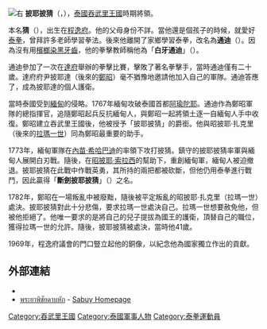 [[File:Phraya_Pichai.jpg|右]]
'''披耶披猜'''（{{lang-th|พระยาพิชัย}}，{{bd|1741年||1782年||}}），[[泰國|泰國]][[吞武里王國|吞武里王國]]時期將領。

本名'''猜'''（{{lang|th|จ้อย}}），出生在[[程逸府|程逸府]]{{link-en|披猜縣|Phichai District}}。他的父母身份不詳。當他還是個孩子的時候，就愛好[[泰拳|泰拳]]，曾拜許多老師學習拳法。後來他離開了家鄉學習泰拳，改名為'''通迪'''（{{lang|th|ทองดี}}）。因為沒有用[[檳榔|檳榔]][[染黑齒|染黑牙齒]]，他的拳擊教師稱他為「'''白牙通迪'''」（{{lang|th|ทองดีฟันขาว}}）。

通迪參加了一次在[[達府|達府]]舉辦的拳擊比賽，擊敗了著名拳擊手，當時通迪僅有二十歲。達府府尹披耶達（後來的[[鄭昭|鄭昭]]）毫不猶豫地邀請他加入自己的軍隊。通迪答應了，成為披耶達的個人護衛。

當時泰國受到[[緬甸|緬甸]]的侵略。1767年緬甸攻破泰國首都[[阿瑜陀耶|阿瑜陀耶]]。通迪作為鄭昭軍隊的總指揮官，追隨鄭昭起兵反抗緬甸人，與鄭昭一起將領土逐一自緬甸人手中收復。鄭昭建立吞武里王國後，他被授予「披耶披猜」的爵銜。他與昭披耶·扎克里（後來的[[拉瑪一世|拉瑪一世]]）同為鄭昭最重要的助手。

1773年，緬甸軍隊在[[內苗·希哈巴迪|內苗·希哈巴迪]]的率領下攻打披猜。鎮守{{link-en|披猜縣|Phichai District|披猜}}的披耶披猜率軍與緬甸人展開白刃戰。隨後，在[[瑪哈·索拉辛哈那|昭披耶·索拉西]]的幫助下，重創緬甸軍，緬甸人被迫撤退。披耶披猜在此戰中作戰英勇，其所持的兩把{{link-en|達劍|Dha (sword)}}都被砍斷，但他仍用泰拳進行戰鬥，因此贏得「'''斷劍披耶披猜'''」（{{lang|th|พระยาพิชัยดาบหัก}}）之名。

1782年，鄭昭在一場叛亂中被廢黜，隨後被平定叛亂的昭披耶·扎克里（拉瑪一世）處決。披耶披猜對此十分悲傷，要求拉瑪一世處決自己。拉瑪一世想要赦免他，但被他拒絕了。他唯一要求的是將自己的兒子提拔為國王的護衛，頂替自己的職位，獲得拉瑪一世的允許。隨後，披耶披猜被處決，當時他41歲。

1969年，程逸府議會的門口豎立起他的銅像，以紀念他為國家獨立作出的貢獻。

== 外部連結 ==
* {{Commons category-inline|Phraya Phichai}}
* [https://web.archive.org/web/20091021092347/http://geocities.com/TheTropics/Resort/5675/topics/pichai.html พระยาพิชัยดาบหัก] - [https://web.archive.org/web/20091027150049/http://geocities.com/TheTropics/Resort/5675/fr_index.htm Sabuy Homepage]

[[Category:吞武里王國|Category:吞武里王國]]
[[Category:泰國軍事人物|Category:泰國軍事人物]]
[[Category:泰拳運動員|Category:泰拳運動員]]